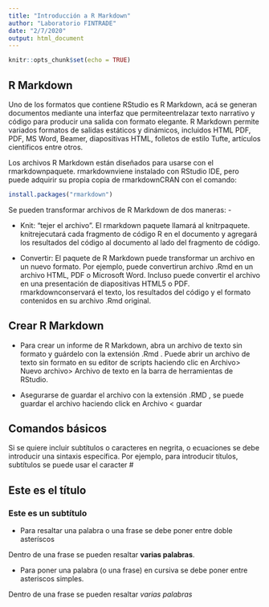 ---
title: "Introducción a R Markdown"
author: "Laboratorio FINTRADE"
date: "2/7/2020"
output: html_document
---

```{r setup, include=FALSE}
knitr::opts_chunk$set(echo = TRUE)
```

## R Markdown

Uno de los formatos que contiene RStudio es R Markdown, acá se generan documentos mediante una interfaz que permiteentrelazar texto narrativo y código para producir una salida con formato elegante. R Markdown permite variados formatos de salidas estáticos y dinámicos, incluidos HTML PDF, PDF, MS Word, Beamer, diapositivas HTML, folletos de estilo Tufte, artículos científicos entre otros.

Los archivos R Markdown están diseñados para usarse con el rmarkdownpaquete. rmarkdownviene instalado con RStudio IDE, pero puede adquirir su propia copia de rmarkdownCRAN con el comando:

```{r RMARK}
install.packages("rmarkdown")
```


Se pueden transformar archivos de R Markdown de dos maneras: -

- Knit: "tejer el archivo". El rmarkdown paquete llamará al knitrpaquete. knitrejecutará cada fragmento de código R en el documento y agregará los resultados del código al documento al lado del fragmento de código.

- Convertir: El paquete de R Markdown puede transformar un archivo en un nuevo formato. Por ejemplo, puede convertirun archivo .Rmd en un archivo HTML, PDF o Microsoft Word. Incluso puede convertir el archivo en una presentación de diapositivas HTML5 o PDF. rmarkdownconservará el texto, los resultados del código y el formato contenidos en su archivo .Rmd original.



## Crear R Markdown

- Para crear un informe de R Markdown, abra un archivo de texto sin formato y guárdelo con la extensión .Rmd . Puede abrir un archivo de texto sin formato en su editor de scripts haciendo clic en Archivo> Nuevo archivo> Archivo de texto en la barra de herramientas de RStudio.


- Asegurarse de guardar el archivo con la extensión .RMD , se puede guardar el archivo haciendo click en Archivo < guardar


## Comandos básicos

Si se quiere incluir subtítulos o caracteres en negrita, o ecuaciones se debe introducir una sintaxis específica. Por ejemplo, para introducir títulos, subtítulos se puede usar el caracter #


## Este es el título


### Este es un subtítulo

- Para resaltar una palabra o una frase se debe poner entre doble asteríscos

Dentro de una frase se pueden resaltar **varias palabras**.

- Para poner una palabra (o una frase) en cursiva se debe poner entre asteriscos simples.

Dentro de una frase se pueden resaltar *varias palabras*

